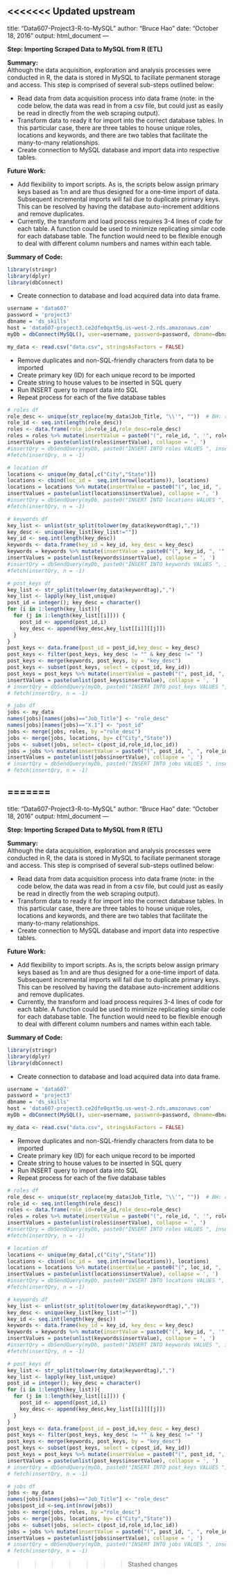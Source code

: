 <<<<<<< Updated upstream
---
title: "Data607-Project3-R-to-MySQL"
author: "Bruce Hao"
date: "October 18, 2016"
output: html_document
---

**Step: Importing Scraped Data to MySQL from R (ETL)**  


**Summary:**  
Although the data acquisition, exploration and analysis processes were conducted in R, the data is stored in MySQL to faciliate permanent storage and access. This step is comprised of several sub-steps outlined below:  

* Read data from data acquisition process into data frame (note: in the code below, the data was read in from a csv file, but could just as easily be read in directly from the web scraping output).  
* Transform data to ready it for import into the correct database tables. In this particular case, there are three tables to house unique roles, locations and keywords, and there are two tables that facilitate the many-to-many relationships.  
* Create connection to MySQL database and import data into respective tables. 


**Future Work:**  

* Add flexibility to import scripts. As is, the scripts below assign primary keys based as 1:n and are thus designed for a one-time import of data. Subsequent incremental imports will fail due to duplicate primary keys. This can be resolved by having the database auto-increment additions and remove duplicates.  
* Currently, the transform and load process requires 3-4 lines of code for each table. A function could be used to minimize replicating similar code for each database table. The function would need to be flexible enough to deal with different column numbers and names within each table.   


**Summary of Code:**  

```{r message=FALSE, warning=FALSE}
library(stringr)
library(dplyr)
library(dbConnect)
```

* Create connection to database and load acquired data into data frame.

```{r}
username = 'data607'
password = 'project3'
dbname = 'ds_skills'
host = 'data607-project3.ce2dfe0qxt5q.us-west-2.rds.amazonaws.com'
myDb = dbConnect(MySQL(), user=username, password=password, dbname=dbname, host=host)

my_data <- read.csv("data.csv", stringsAsFactors = FALSE)
```

* Remove duplicates and non-SQL-friendly characters from data to be imported  
* Create primary key (ID) for each unique record to be imported  
* Create string to house values to be inserted in SQL query  
* Run INSERT query to import data into SQL  
* Repeat process for each of the five database tables  

```{r}
# roles df
role_desc <- unique(str_replace(my_data$Job_Title, "\\'", ""))  # BH: removed apostrophes for SQL import
role_id <- seq.int(length(role_desc))
roles <- data.frame(role_id=role_id,role_desc=role_desc)
roles = roles %>% mutate(insertValue = paste0("(", role_id, ", '", role_desc, "')"))
insertValues = paste(unlist(roles$insertValue), collapse = ', ')
#insertQry = dbSendQuery(myDb, paste0("INSERT INTO roles VALUES ", insertValues, ";"))
#fetch(insertQry, n = -1)

# location df
locations <- unique(my_data[,c("City","State")])
locations <- cbind(loc_id =  seq.int(nrow(locations)), locations)
locations = locations %>% mutate(insertValue = paste0("(", loc_id, ", '", City, "', '", State, "')"))
insertValues = paste(unlist(locations$insertValue), collapse = ', ')
#insertQry = dbSendQuery(myDb, paste0("INSERT INTO locations VALUES ", insertValues, ";"))
#fetch(insertQry, n = -1)

# keywords df
key_list <- unlist(str_split(tolower(my_data$keywordtag),","))
key_desc <- unique(key_list[key_list!=""])
key_id <- seq.int(length(key_desc))
keywords <- data.frame(key_id = key_id, key_desc = key_desc)
keywords = keywords %>% mutate(insertValue = paste0("(", key_id, ", '", key_desc, "')"))
insertValues = paste(unlist(keywords$insertValue), collapse = ', ')
#insertQry = dbSendQuery(myDb, paste0("INSERT INTO keywords VALUES ", insertValues, ";"))
#fetch(insertQry, n = -1)

# post_keys df
key_list <- str_split(tolower(my_data$keywordtag),",")
key_list <- lapply(key_list,unique)
post_id = integer(); key_desc = character()
for (i in 1:length(key_list)){
  for (j in 1:length(key_list[[i]])) {
    post_id <- append(post_id,i)
    key_desc <- append(key_desc,key_list[[i]][[j]])
  }
}
post_keys <- data.frame(post_id = post_id,key_desc = key_desc)
post_keys <- filter(post_keys, key_desc != "" & key_desc !=" ")
post_keys <- merge(keywords, post_keys, by = "key_desc")
post_keys <- subset(post_keys, select = c(post_id, key_id))
post_keys = post_keys %>% mutate(insertValue = paste0("(", post_id, ", '", key_id, "')"))
insertValues = paste(unlist(post_keys$insertValue), collapse = ', ')
# insertQry = dbSendQuery(myDb, paste0("INSERT INTO post_keys VALUES ", insertValues, ";"))
# fetch(insertQry, n = -1)

# jobs df
jobs <- my_data
names(jobs)[names(jobs)=="Job_Title"] <- "role_desc"
names(jobs)[names(jobs)=="X.1"] <- "post_id"
jobs <- merge(jobs, roles, by ="role_desc")
jobs <- merge(jobs, locations, by= c("City","State"))
jobs <- subset(jobs, select= c(post_id,role_id,loc_id))
jobs = jobs %>% mutate(insertValue = paste0("(", post_id, ", ", role_id, ", ", loc_id, ")"))
insertValues = paste(unlist(jobs$insertValue), collapse = ', ')
# insertQry = dbSendQuery(myDb, paste0("INSERT INTO jobs VALUES ", insertValues, ";"))
# fetch(insertQry, n = -1)
```

=======
---
title: "Data607-Project3-R-to-MySQL"
author: "Bruce Hao"
date: "October 18, 2016"
output: html_document
---

**Step: Importing Scraped Data to MySQL from R (ETL)**  


**Summary:**  
Although the data acquisition, exploration and analysis processes were conducted in R, the data is stored in MySQL to faciliate permanent storage and access. This step is comprised of several sub-steps outlined below:  

* Read data from data acquisition process into data frame (note: in the code below, the data was read in from a csv file, but could just as easily be read in directly from the web scraping output).  
* Transform data to ready it for import into the correct database tables. In this particular case, there are three tables to house unique roles, locations and keywords, and there are two tables that facilitate the many-to-many relationships.  
* Create connection to MySQL database and import data into respective tables. 


**Future Work:**  

* Add flexibility to import scripts. As is, the scripts below assign primary keys based as 1:n and are thus designed for a one-time import of data. Subsequent incremental imports will fail due to duplicate primary keys. This can be resolved by having the database auto-increment additions and remove duplicates.  
* Currently, the transform and load process requires 3-4 lines of code for each table. A function could be used to minimize replicating similar code for each database table. The function would need to be flexible enough to deal with different column numbers and names within each table.   


**Summary of Code:**  

```{r message=FALSE, warning=FALSE}
library(stringr)
library(dplyr)
library(dbConnect)
```

* Create connection to database and load acquired data into data frame.

```{r}
username = 'data607'
password = 'project3'
dbname = 'ds_skills'
host = 'data607-project3.ce2dfe0qxt5q.us-west-2.rds.amazonaws.com'
myDb = dbConnect(MySQL(), user=username, password=password, dbname=dbname, host=host)

my_data <- read.csv("data.csv", stringsAsFactors = FALSE)
```

* Remove duplicates and non-SQL-friendly characters from data to be imported  
* Create primary key (ID) for each unique record to be imported  
* Create string to house values to be inserted in SQL query  
* Run INSERT query to import data into SQL  
* Repeat process for each of the five database tables  

```{r}
# roles df
role_desc <- unique(str_replace(my_data$Job_Title, "\\'", ""))  # BH: removed apostrophes for SQL import
role_id <- seq.int(length(role_desc))
roles <- data.frame(role_id=role_id,role_desc=role_desc)
roles = roles %>% mutate(insertValue = paste0("(", role_id, ", '", role_desc, "')"))
insertValues = paste(unlist(roles$insertValue), collapse = ', ')
#insertQry = dbSendQuery(myDb, paste0("INSERT INTO roles VALUES ", insertValues, ";"))
#fetch(insertQry, n = -1)

# location df
locations <- unique(my_data[,c("City","State")])
locations <- cbind(loc_id =  seq.int(nrow(locations)), locations)
locations = locations %>% mutate(insertValue = paste0("(", loc_id, ", '", City, "', '", State, "')"))
insertValues = paste(unlist(locations$insertValue), collapse = ', ')
#insertQry = dbSendQuery(myDb, paste0("INSERT INTO locations VALUES ", insertValues, ";"))
#fetch(insertQry, n = -1)

# keywords df
key_list <- unlist(str_split(tolower(my_data$keywordtag),","))
key_desc <- unique(key_list[key_list!=""])
key_id <- seq.int(length(key_desc))
keywords <- data.frame(key_id = key_id, key_desc = key_desc)
keywords = keywords %>% mutate(insertValue = paste0("(", key_id, ", '", key_desc, "')"))
insertValues = paste(unlist(keywords$insertValue), collapse = ', ')
#insertQry = dbSendQuery(myDb, paste0("INSERT INTO keywords VALUES ", insertValues, ";"))
#fetch(insertQry, n = -1)

# post_keys df
key_list <- str_split(tolower(my_data$keywordtag),",")
key_list <- lapply(key_list,unique)
post_id = integer(); key_desc = character()
for (i in 1:length(key_list)){
  for (j in 1:length(key_list[[i]])) {
    post_id <- append(post_id,i)
    key_desc <- append(key_desc,key_list[[i]][[j]])
  }
}
post_keys <- data.frame(post_id = post_id,key_desc = key_desc)
post_keys <- filter(post_keys, key_desc != "" & key_desc !=" ")
post_keys <- merge(keywords, post_keys, by = "key_desc")
post_keys <- subset(post_keys, select = c(post_id, key_id))
post_keys = post_keys %>% mutate(insertValue = paste0("(", post_id, ", '", key_id, "')"))
insertValues = paste(unlist(post_keys$insertValue), collapse = ', ')
# insertQry = dbSendQuery(myDb, paste0("INSERT INTO post_keys VALUES ", insertValues, ";"))
# fetch(insertQry, n = -1)

# jobs df
jobs <- my_data
names(jobs)[names(jobs)=="Job_Title"] <- "role_desc"
jobs$post_id <-seq.int(nrow(jobs))
jobs <- merge(jobs, roles, by ="role_desc")
jobs <- merge(jobs, locations, by= c("City","State"))
jobs <- subset(jobs, select= c(post_id,role_id,loc_id))
jobs = jobs %>% mutate(insertValue = paste0("(", post_id, ", ", role_id, ", ", loc_id, ")"))
insertValues = paste(unlist(jobs$insertValue), collapse = ', ')
# insertQry = dbSendQuery(myDb, paste0("INSERT INTO jobs VALUES ", insertValues, ";"))
# fetch(insertQry, n = -1)
```

>>>>>>> Stashed changes
